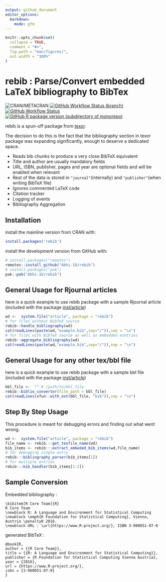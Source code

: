```yaml
---
output: github_document
editor_options:
  markdown:
    mode: gfm
---
```


<!-- README.md is generated from README.Rmd. Please edit that file -->

```r
knitr::opts_chunk$set(
  collapse = TRUE,
  comment = "#>",
  fig.path = "man/figures/",
  out.width = "100%"
)
```

# rebib : Parse/Convert embedded LaTeX bibliography to BibTex

<!-- badges: start -->
![CRAN/METACRAN](https://img.shields.io/cran/v/rebib?color=blue&style=for-the-badge)
[![GitHub Workflow Status (branch)](https://img.shields.io/github/actions/workflow/status/Abhi-1U/rebib/pkg_down.yaml?branch=master&label=pkgdown&style=for-the-badge)](https://github.com/Abhi-1U/rebib/actions/workflows/pkg_down.yaml)
[![GitHub Workflow Status](https://img.shields.io/github/actions/workflow/status/Abhi-1U/rebib/cmdcheck.yaml?branch=master&label=R-CMD-CHECK&style=for-the-badge)](https://github.com/Abhi-1U/rebib/actions/workflows/cmdcheck.yaml)
[![GitHub R package version (subdirectory of monorepo)](https://img.shields.io/github/r-package/v/Abhi-1U/rebib?filename=DESCRIPTION&label=rebib&style=for-the-badge)](https://github.com/Abhi-1U/rebib/blob/master/DESCRIPTION)
<!-- badges: end -->


rebib is a spun-off package from [texor](https://github.com/Abhi-1U/texor).

The decision to do this is the fact that the bibliography section 
in texor package was expanding significantly, enough to deserve a dedicated space.

-   Reads bib chunks to produce a very close BibTeX equivalent
-   Title and author are usually mandatory fields
-   URL, ISBN, publisher, pages and year are optional fields and will be enabled when relevant
-   Rest of the data is stored in `"journal"`(internally) and `"publisher"`(when writing BibTeX file)
-   Ignores commented LaTeX code 
-   Citation tracker
-   Logging of events
-   Bibliography Aggregation

## Installation

install the mainline version from CRAN with:
```r
install.packages('rebib')
```

install the development version from GitHub with:

``` r
# install.packages("remotes")
remotes::install_github("Abhi-1U/rebib")
# install.packages("pak")
pak::pak("Abhi-1U/rebib")
```

## General Usage for Rjournal articles
 here is a quick example to use rebib package with a sample Rjournal article
(included with the package [inst/article](https://github.com/Abhi-1U/rebib/tree/master/inst/article))
``` r
wd <-  system.file("article", package = "rebib")
# for files without BibTeX source
rebib::handle_bibliography(wd)
cat(readLines(paste(wd,"example.bib",sep="/")),sep = "\n")
# for files with BibTeX source as well as embedded enntries
rebib::aggregate_bibliography(wd)
cat(readLines(paste(wd,"example.bib",sep="/")),sep = "\n")
```

## General Usage for any other tex/bbl file
 here is a quick example to use rebib package with a sample bbl file
(included with the package [inst/article](https://github.com/Abhi-1U/rebib/tree/master/inst/article))
``` r
bbl_file <-  "" # /path/to/bbl_file
rebib::biblio_convertor(file_path = bbl_file)
cat(readLines(xfun::with_ext(bbl_file, "bib")),sep = "\n")
```


## Step By Step Usage
 This procedure is meant for debugging errors and finding out what went wrong.
``` r
wd <-  system.file("article", package = "rebib")
file_name <- rebib:::get_texfile_name(wd)
bib_items <- rebib:::extract_embeded_bib_items(wd,file_name)
# for debugging single entry
rebib:::bibliography_parser(bib_items[1])
# for multiple entries
rebib:::bib_handler(bib_items[1:2])
```



## Sample Conversion 

Embedded bibliography :
```
\bibitem[R Core Team]{R}
R Core Team
\newblock R: A Language and Environment for Statistical Computing
\newblock \emph{R Foundation for Statistical Computing}, Vienna, Austria \penalty0 2016.
\newblock URL : \url{https://www.R-project.org/}, ISBN 3-900051-07-0

```
generated BibTeX :
```
@book{R,
author = {{R Core Team}},
title = {{R: A Language and Environment for Statistical Computing}},
publisher = {R Foundation for Statistical Computing Vienna Austria},
year = {2016},
url = {https://www.R-project.org/},
isbn = {3-900051-07-0}
}
```
